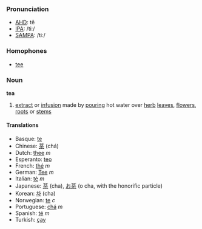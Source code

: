 ===Pronunciation===
*[[w:AHD|AHD]]: tē
*[[w:IPA|IPA]]: /tiː/
*[[w:SAMPA|SAMPA]]: /ti:/

===Homophones===
*[[tee]]

===Noun===
'''tea'''

#[[extract]] or [[infusion]] made by [[pour]]ing hot water over [[herb]] [[leaf|leaves]], [[flower]]s, [[root]]s or [[stem]]s

====Translations====
*Basque: [[te]]
*Chinese: [[茶]] (chá)
*Dutch: [[thee]] ''m''
*Esperanto: [[teo]]
*French: [[thé]] ''m''
*German: [[Tee]] ''m''
*Italian: [[tè]] ''m''
*Japanese: [[茶]] (cha), [[お茶]] (o cha, with the honorific particle)
*Korean: [[차]] (cha)
*Norwegian: [[te]] ''c''
*Portuguese: [[chá]] ''m''
*Spanish: [[té]] ''m''
*Turkish: [[çay]]